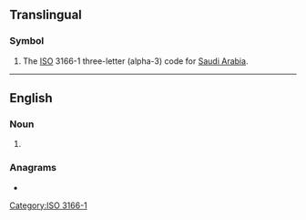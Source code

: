 {{also|sau|Sau|sáu|sâu|său|s-au|sau-|sa'u}}
==Translingual==

===Symbol===
{{head|mul|symbol}}

# The [[ISO]] 3166-1 three-letter (alpha-3) code for [[Saudi Arabia]].

[[Category:ISO 3166-1]]

----

==English==

===Noun===
{{en-noun}}

# {{lb|en|US|New Hampshire|education}} {{initialism of|[[school]] [[administrative]] [[unit]]|lang=en}}

===Anagrams===
* {{anagrams|en|a=asu|A.U.'s|ASU|AUs|Asu|Aus|U.S.A.|UAs|USA|a.u.s}}